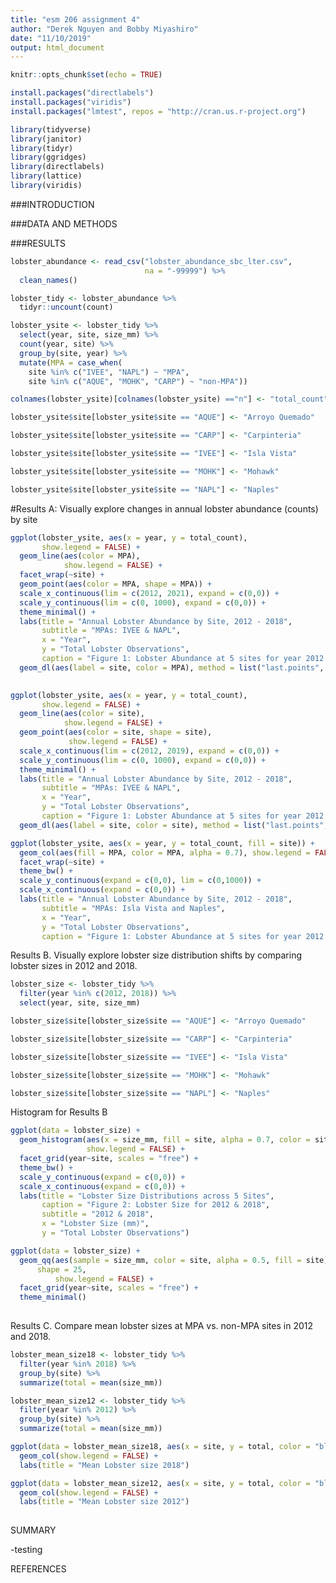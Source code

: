 ```yaml
---
title: "esm 206 assignment 4"
author: "Derek Nguyen and Bobby Miyashiro"
date: "11/10/2019"
output: html_document
---
```


```r
knitr::opts_chunk$set(echo = TRUE)
```

```r
install.packages("directlabels")
install.packages("viridis")
install.packages("lmtest", repos = "http://cran.us.r-project.org")
```


```r
library(tidyverse)
library(janitor)
library(tidyr)
library(ggridges)
library(directlabels)
library(lattice)
library(viridis)
```

###INTRODUCTION

###DATA AND METHODS


###RESULTS




```r
lobster_abundance <- read_csv("lobster_abundance_sbc_lter.csv",
                              na = "-99999") %>% 
  clean_names() 
```

```r
lobster_tidy <- lobster_abundance %>% 
  tidyr::uncount(count)
```



```r
lobster_ysite <- lobster_tidy %>% 
  select(year, site, size_mm) %>% 
  count(year, site) %>%  
  group_by(site, year) %>% 
  mutate(MPA = case_when(
    site %in% c("IVEE", "NAPL") ~ "MPA",
    site %in% c("AQUE", "MOHK", "CARP") ~ "non-MPA"))

```

```r
colnames(lobster_ysite)[colnames(lobster_ysite) =="n"] <- "total_count"

lobster_ysite$site[lobster_ysite$site == "AQUE"] <- "Arroyo Quemado"

lobster_ysite$site[lobster_ysite$site == "CARP"] <- "Carpinteria"

lobster_ysite$site[lobster_ysite$site == "IVEE"] <- "Isla Vista"

lobster_ysite$site[lobster_ysite$site == "MOHK"] <- "Mohawk"

lobster_ysite$site[lobster_ysite$site == "NAPL"] <- "Naples"
```

#Results A: Visually explore changes in annual lobster abundance (counts) by site
```r
ggplot(lobster_ysite, aes(x = year, y = total_count),
       show.legend = FALSE) +
  geom_line(aes(color = MPA),
            show.legend = FALSE) +
  facet_wrap(~site) +
  geom_point(aes(color = MPA, shape = MPA)) +
  scale_x_continuous(lim = c(2012, 2021), expand = c(0,0)) +
  scale_y_continuous(lim = c(0, 1000), expand = c(0,0)) +
  theme_minimal() +
  labs(title = "Annual Lobster Abundance by Site, 2012 - 2018",
       subtitle = "MPAs: IVEE & NAPL",
       x = "Year",
       y = "Total Lobster Observations",
       caption = "Figure 1: Lobster Abundance at 5 sites for year 2012 - 2018")  +
  geom_dl(aes(label = site, color = MPA), method = list("last.points", cex = .65, hjust = -.10))
            
```
 
```r
ggplot(lobster_ysite, aes(x = year, y = total_count),
       show.legend = FALSE) +
  geom_line(aes(color = site),
            show.legend = FALSE) +
  geom_point(aes(color = site, shape = site),
             show.legend = FALSE) +
  scale_x_continuous(lim = c(2012, 2019), expand = c(0,0)) +
  scale_y_continuous(lim = c(0, 1000), expand = c(0,0)) +
  theme_minimal() +
  labs(title = "Annual Lobster Abundance by Site, 2012 - 2018",
       subtitle = "MPAs: IVEE & NAPL",
       x = "Year",
       y = "Total Lobster Observations",
       caption = "Figure 1: Lobster Abundance at 5 sites for year 2012 - 2018")  +
  geom_dl(aes(label = site, color = site), method = list("last.points", cex = .65, hjust = -.2))
```
 
 


```r
ggplot(lobster_ysite, aes(x = year, y = total_count, fill = site)) +
  geom_col(aes(fill = MPA, color = MPA, alpha = 0.7), show.legend = FALSE) +
  facet_wrap(~site) +
  theme_bw() +
  scale_y_continuous(expand = c(0,0), lim = c(0,1000)) +
  scale_x_continuous(expand = c(0,0)) +
  labs(title = "Annual Lobster Abundance by Site, 2012 - 2018",
       subtitle = "MPAs: Isla Vista and Naples",
       x = "Year",
       y = "Total Lobster Observations",
       caption = "Figure 1: Lobster Abundance at 5 sites for year 2012 - 2018")
```


Results B. Visually explore lobster size distribution shifts by comparing lobster sizes in 2012 and 2018.

```r
lobster_size <- lobster_tidy %>% 
  filter(year %in% c(2012, 2018)) %>% 
  select(year, site, size_mm)

lobster_size$site[lobster_size$site == "AQUE"] <- "Arroyo Quemado"

lobster_size$site[lobster_size$site == "CARP"] <- "Carpinteria"

lobster_size$site[lobster_size$site == "IVEE"] <- "Isla Vista"

lobster_size$site[lobster_size$site == "MOHK"] <- "Mohawk"

lobster_size$site[lobster_size$site == "NAPL"] <- "Naples"
```

Histogram for Results B
```r
ggplot(data = lobster_size) +
  geom_histogram(aes(x = size_mm, fill = site, alpha = 0.7, color = site),
                 show.legend = FALSE) +
  facet_grid(year~site, scales = "free") +
  theme_bw() +
  scale_y_continuous(expand = c(0,0)) +
  scale_x_continuous(expand = c(0,0)) +
  labs(title = "Lobster Size Distributions across 5 Sites",
       caption = "Figure 2: Lobster Size for 2012 & 2018",
       subtitle = "2012 & 2018",
       x = "Lobster Size (mm)",
       y = "Total Lobster Observations")
```

```r
ggplot(data = lobster_size) +
  geom_qq(aes(sample = size_mm, color = site, alpha = 0.5, fill = site),
      shape = 25,
          show.legend = FALSE) +
  facet_grid(year~site, scales = "free") +
  theme_minimal()
  
```



Results C. Compare mean lobster sizes at MPA vs. non-MPA sites in 2012 and 2018. 

```r
lobster_mean_size18 <- lobster_tidy %>% 
  filter(year %in% 2018) %>% 
  group_by(site) %>% 
  summarize(total = mean(size_mm))
```



```r
lobster_mean_size12 <- lobster_tidy %>% 
  filter(year %in% 2012) %>% 
  group_by(site) %>% 
  summarize(total = mean(size_mm))
```


```r
ggplot(data = lobster_mean_size18, aes(x = site, y = total, color = "black", fill = site), show.legend = FALSE) +
  geom_col(show.legend = FALSE) +
  labs(title = "Mean Lobster size 2018")

ggplot(data = lobster_mean_size12, aes(x = site, y = total, color = "black", fill = site), show.legend = FALSE) +
  geom_col(show.legend = FALSE) +
  labs(title = "Mean Lobster size 2012")
  
```








SUMMARY

-testing

REFERENCES